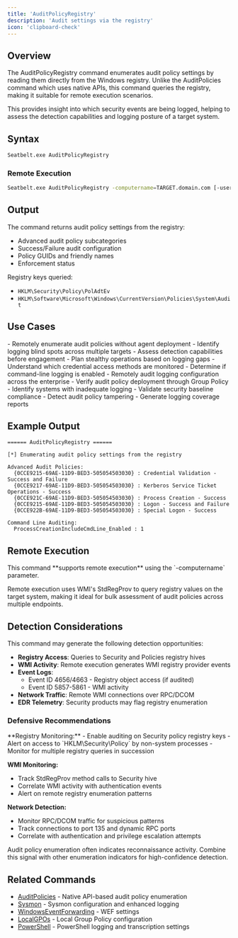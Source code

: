 ```yaml
---
title: 'AuditPolicyRegistry'
description: 'Audit settings via the registry'
icon: 'clipboard-check'
---
```


## Overview

The AuditPolicyRegistry command enumerates audit policy settings by reading them directly from the Windows registry. Unlike the AuditPolicies command which uses native APIs, this command queries the registry, making it suitable for remote execution scenarios.

This provides insight into which security events are being logged, helping to assess the detection capabilities and logging posture of a target system.

## Syntax

```bash
Seatbelt.exe AuditPolicyRegistry
```

### Remote Execution
```bash
Seatbelt.exe AuditPolicyRegistry -computername=TARGET.domain.com [-username=DOMAIN\user -password=pass]
```

## Output

The command returns audit policy settings from the registry:

- Advanced audit policy subcategories
- Success/Failure audit configuration
- Policy GUIDs and friendly names
- Enforcement status

Registry keys queried:
- `HKLM\Security\Policy\PolAdtEv`
- `HKLM\Software\Microsoft\Windows\CurrentVersion\Policies\System\Audit`

## Use Cases

<Tabs>
  <Tab title="Red Team">
    - Remotely enumerate audit policies without agent deployment
    - Identify logging blind spots across multiple targets
    - Assess detection capabilities before engagement
    - Plan stealthy operations based on logging gaps
    - Understand which credential access methods are monitored
    - Determine if command-line logging is enabled
  </Tab>
  <Tab title="Blue Team">
    - Remotely audit logging configuration across the enterprise
    - Verify audit policy deployment through Group Policy
    - Identify systems with inadequate logging
    - Validate security baseline compliance
    - Detect audit policy tampering
    - Generate logging coverage reports
  </Tab>
</Tabs>

## Example Output

```
====== AuditPolicyRegistry ======

[*] Enumerating audit policy settings from the registry

Advanced Audit Policies:
  {0CCE9215-69AE-11D9-BED3-505054503030} : Credential Validation - Success and Failure
  {0CCE9217-69AE-11D9-BED3-505054503030} : Kerberos Service Ticket Operations - Success
  {0CCE921C-69AE-11D9-BED3-505054503030} : Process Creation - Success
  {0CCE9215-69AE-11D9-BED3-505054503030} : Logon - Success and Failure
  {0CCE922B-69AE-11D9-BED3-505054503030} : Special Logon - Success

Command Line Auditing:
  ProcessCreationIncludeCmdLine_Enabled : 1
```

## Remote Execution

<Check>
This command **supports remote execution** using the `-computername` parameter.
</Check>

Remote execution uses WMI's StdRegProv to query registry values on the target system, making it ideal for bulk assessment of audit policies across multiple endpoints.

## Detection Considerations

<Warning>
This command may generate the following detection opportunities:
</Warning>

- **Registry Access**: Queries to Security and Policies registry hives
- **WMI Activity**: Remote execution generates WMI registry provider events
- **Event Logs**:
  - Event ID 4656/4663 - Registry object access (if audited)
  - Event ID 5857-5861 - WMI activity
- **Network Traffic**: Remote WMI connections over RPC/DCOM
- **EDR Telemetry**: Security products may flag registry enumeration

### Defensive Recommendations

<Accordion title="Detection Strategies">
**Registry Monitoring:**
- Enable auditing on Security policy registry keys
- Alert on access to `HKLM\Security\Policy` by non-system processes
- Monitor for multiple registry queries in succession

**WMI Monitoring:**
- Track StdRegProv method calls to Security hive
- Correlate WMI activity with authentication events
- Alert on remote registry enumeration patterns

**Network Detection:**
- Monitor RPC/DCOM traffic for suspicious patterns
- Track connections to port 135 and dynamic RPC ports
- Correlate with authentication and privilege escalation attempts
</Accordion>

<Tip>
Audit policy enumeration often indicates reconnaissance activity. Combine this signal with other enumeration indicators for high-confidence detection.
</Tip>

## Related Commands

- [AuditPolicies](/commands/auditpolicies) - Native API-based audit policy enumeration
- [Sysmon](/commands/sysmon) - Sysmon configuration and enhanced logging
- [WindowsEventForwarding](/commands/windowseventforwarding) - WEF settings
- [LocalGPOs](/commands/localgpos) - Local Group Policy configuration
- [PowerShell](/commands/powershell) - PowerShell logging and transcription settings

